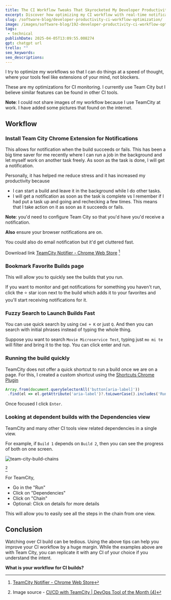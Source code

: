 ```yaml
---
title: The CI Workflow Tweaks That Skyrocketed My Developer Productivity
excerpt: Discover how optimizing my CI workflow with real-time notifications and smart monitoring tools helped me boost productivity and stay in deep developer flow.
slug: /software-blog/developer-productivity-ci-workflow-optimization/
image: /images/software-blog/192-developer-productivity-ci-workflow-optimization/developer-productivity-ci-workflow-optimization.png
tags:
 - technical
publishDate: 2025-04-05T13:09:55.008274
gpt: chatgpt url
trello: ""
seo_keywords: 
seo_descriptions: 
---
```


I try to optimize my workflows so that I can do things at a speed of thought, where your tools feel like extensions of your mind, not blockers.

These are my optimizations for CI monitoring. I currently use Team City but I believe similar features can be found in other CI tools.

**Note**: I could not share images of my workflow because I use TeamCity at work. I have added some pictures that found on the internet.

## Workflow

### Install Team City Chrome Extension for Notifications

This allows for notification when the build succeeds or fails. This has been a big time saver for me recently where I can run a job in the background and let myself work on another task freely. As soon as the task is done, I will get a notification.

Personally, it has helped me reduce stress and it has increased my productivity because

- I can start a build and leave it in the background while I do other tasks.
- I will get a notification as soon as the task is complete vs I remember if I had put a task up and going and rechecking a few times. This means that I take action on it as soon as it succeeds or fails.

**Note**: you'd need to configure Team City so that you'd have you'd receive a notification.

**Also** ensure your browser notifications are on.

You could also do email notification but it'd get cluttered fast.

Download link [TeamCity Notifier - Chrome Web Store](https://chromewebstore.google.com/detail/teamcity-notifier/miolcigeeebinhdbihpodaajenfoggjl?hl=en) [^2]

### Bookmark Favorite Builds page

This will allow you to quickly see the builds that you run.

If you want to monitor and get notifications for something you haven't run, click the ⭐ star icon next to the build which adds it to your favorites and you'll start receiving notifications for it.

### Fuzzy Search to Launch Builds Fast

You can use quick search by using `Cmd + K` or just `Q`. And then you can search with initial phrases instead of typing the whole thing.

Suppose you want to search `Movie Microservice Test`, typing just `mo mi te` will filter and bring it to the top. You can click enter and run.

### Running the build quickly

TeamCity does not offer a quick shortcut to run a build once we are on a page. For this, I created a custom shortcut using the [Shortcuts Chrome Plugin](https://chromewebstore.google.com/detail/shortkeys-custom-keyboard/logpjaacgmcbpdkdchjiaagddngobkck?hl=en)

```javascript
Array.from(document.querySelectorAll('button[aria-label]'))
 .find(el => el.getAttribute('aria-label')?.toLowerCase().includes('Run'))?.focus();
```

Once focused I click `Enter`.

### Looking at dependent builds with the Dependencies view

TeamCity and many other CI tools view related dependencies in a single view.

For example, if `Build 1` depends on `Build 2`, then you can see the progress of both on one screen.

![team-city-build-chains](/images/software-blog/192-developer-productivity-ci-workflow-optimization/team-city-build-chains.webp)

[^1]

For TeamCity,

- Go in the "Run"
- Click on "Dependencies"
- Click on "Chain"
- Optional: Click on details for more details

This will allow you to easily see all the steps in the chain from one view.

## Conclusion

Watching over CI build can be tedious. Using the above tips can help you improve your CI workflow by a huge margin. While the examples above are with Team City, you can replicate it with any CI of your choice if you understand the intent.

**What is your workflow for CI builds?**

[^1]: Image source - [CI/CD with TeamCity | DevOps Tool of the Month (4)](https://dev.to/techworld_with_nana/ci-cd-with-teamcity-devops-tool-of-the-month-4-16pm)
[^2]: [TeamCity Notifier - Chrome Web Store](https://chromewebstore.google.com/detail/teamcity-notifier/miolcigeeebinhdbihpodaajenfoggjl?hl=en)
